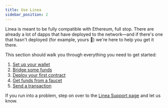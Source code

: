 ```yaml
---
title: Use Linea
sidebar_position: 2
---
```


Linea is meant to be fully compatible with Ethereum, full stop. There are already a lot of dapps that have deployed to the network—and if there's one that hasn't deployed (for example, yours 👀) we're here to help you get it there.

This section should walk you through everything you need to get started:

1. [Set up your wallet](./set-up-your-wallet.md)
2. [Bridge some funds](./transfer-funds.md)
3. [Deploy your first contract](./../developers/quickstart/)
4. [Get funds from a faucet](./fund.md)
5. [Send a transaction](./transfer-funds.md)

If you run into a problem, step on over to the [Linea Support page](https://support.linea.build/hc/en-us) and let us know.
